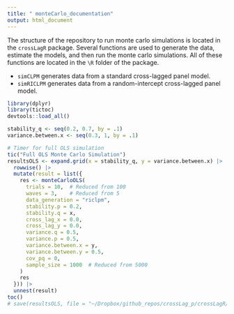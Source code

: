 ```yaml
---
title: " monteCarlo_documentation"
output: html_document
---
```


The structure of the repository to run monte carlo simulations is located in the `crossLagR` package. Several functions are used to generate the data, estimate the models, and then run the monte carlo simulations. All of these functions are located in the `\R` folder of the package. 

* `simCLPM` generates data from a standard cross-lagged panel model.
* `simRICLPM` generates data from a random-intercept cross-lagged panel model.





```r
library(dplyr)
library(tictoc)
devtools::load_all()

stability_q <- seq(0.2, 0.7, by = .1)
variance.between.x <- seq(0.3, 1, by = .1)

# Timer for full OLS simulation
tic("Full OLS Monte Carlo Simulation")
resultsOLS <- expand.grid(x = stability_q, y = variance.between.x) |>
  rowwise() |>
  mutate(result = list({
    res <- monteCarloOLS(
      trials = 10,  # Reduced from 100
      waves = 3,    # Reduced from 5
      data_generation = "riclpm",
      stability.p = 0.2,
      stability.q = x,
      cross_lag_x = 0.0,
      cross_lag_y = 0.0,
      variance.q = 0.5,
      variance.p = 0.5,
      variance.between.x = y,
      variance.between.y = 0.5,
      cov_pq = 0,
      sample_size = 1000  # Reduced from 5000
    )
    res
  })) |>
  unnest(result)
toc()
# save(resultsOLS, file = "~/Dropbox/github_repos/crossLag_p/crossLagR/resultsOLS.rda")

```
